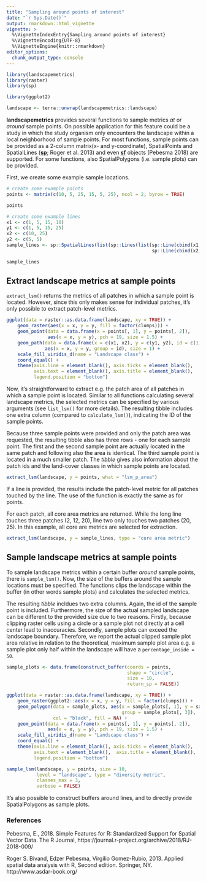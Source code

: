 ---
title: "Sampling around points of interest"
date: "`r Sys.Date()`"
output: rmarkdown::html_vignette
vignette: >
  %\VignetteIndexEntry{Sampling around points of interest}
  %\VignetteEncoding{UTF-8}
  %\VignetteEngine{knitr::rmarkdown}
editor_options: 
  chunk_output_type: console
---

```{r packages, message = FALSE}
library(landscapemetrics)
library(raster)
library(sp)

library(ggplot2)

landscape <- terra::unwrap(landscapemetrics::landscape)
```

**landscapemetrics** provides several functions to sample metrics *at* or *around* sample points. On possible application for this feature could be a study in which the study organism only encounters the landscape within a local neighborhood of sample points. For most functions, sample points can be provided as a 2-column matrix(x- and y-coordinate), SpatialPoints and SpatialLines ([**sp**](https://cran.r-project.org/web/packages/sp/index.html); Roger et al. 2013) and even [**sf**](https://cran.r-project.org/web/packages/sf/index.html) objects (Pebesma 2018) are supported. For some functions, also SpatialPolygons (i.e. sample plots) can be provided.

First, we create some example sample locations.

```{r, collapse = TRUE}
# create some example points
points <- matrix(c(10, 5, 25, 15, 5, 25), ncol = 2, byrow = TRUE)

points

# create some example lines
x1 <- c(1, 5, 15, 10)
y1 <- c(1, 5, 15, 25)
x2 <- c(10, 25)
y2 <- c(5, 5)
sample_lines <- sp::SpatialLines(list(sp::Lines(list(sp::Line(cbind(x1, y1)), 
                                                     sp::Line(cbind(x2, y2))), ID = "a")))

sample_lines
```

## Extract landscape metrics at sample points

`extract_lsm()` returns the metrics of all patches in which a sample point is located. However, since this only makes sense for individual patches, it's only possible to extract patch-level metrics.

```{r, echo = FALSE, fig.align = "center"}
ggplot(data = raster::as.data.frame(landscape, xy = TRUE)) + 
    geom_raster(aes(x = x, y = y, fill = factor(clumps))) + 
    geom_point(data = data.frame(x = points[, 1], y = points[, 2]), 
               aes(x = x, y = y), pch = 19, size = 1.5) + 
    geom_path(data = data.frame(x = c(x1, x2), y = c(y1, y2), id = c(1, 1, 1, 1, 2, 2)), 
              aes(x = x, y = y, group = id), size = 1) + 
    scale_fill_viridis_d(name = "Landscape class") + 
    coord_equal() + 
    theme(axis.line = element_blank(), axis.ticks = element_blank(), 
          axis.text = element_blank(), axis.title = element_blank(), 
          legend.position = "bottom")
```

Now, it's straightforward to extract e.g. the patch area of all patches in which a sample point is located. Similar to all functions calculating several landscape metrics, the selected metrics can be specified by various arguments (see `list_lsm()` for more details). The resulting tibble includes one extra column (compared to `calculate_lsm()`), indicating the ID of the sample points.

Because three sample points were provided and only the patch area was requested, the resulting tibble also has three rows - one for each sample point. The first and the second sample point are actually located in the same patch and following also the area is identical. The third sample point is located in a much smaller patch. The *tibble* gives also information about the patch ids and the land-cover classes in which sample points are located.

```{r, collapse = TRUE}
extract_lsm(landscape, y = points, what = "lsm_p_area")
```

If a line is provided, the results include the patch-level metric for all patches touched by the line. The use of the function is exactly the same as for points. 

For each patch, all core area metrics are returned. While the long line touches three patches (2, 12, 20), line two only touches two patches (20, 25). In this example, all core are metrics are selected for extraction.

```{r, collapse = TRUE}
extract_lsm(landscape, y = sample_lines, type = "core area metric")
```

## Sample landscape metrics at sample points

To sample landscape metrics within a certain buffer *around* sample points, there is `sample_lsm()`. Now, the size of the buffers around the sample locations must be specified. The functions clips the landscape within the buffer (in other words sample plots) and calculates the selected metrics. 

The resulting *tibble* incldues two extra columns. Again, the id of the sample point is included. Furthermore, the size of the actual sampled landscape can be different to the provided size due to two reasons. Firstly, because clipping raster cells using a circle or a sample plot not directly at a cell center lead to inaccuracies. Secondly, sample plots can exceed the landscape boundary. Therefore, we report the actual clipped sample plot area relative in relation to the theoretical, maximum sample plot area e.g. a sample plot only half within the landscape will have a `percentage_inside = 50`.

```{r, echo = FALSE, fig.align = "center"}
sample_plots <- data.frame(construct_buffer(coords = points, 
                                            shape = "circle", 
                                            size = 10, 
                                            return_sp = FALSE))

ggplot(data = raster::as.data.frame(landscape, xy = TRUE)) + 
    geom_raster(ggplot2::aes(x = x, y = y, fill = factor(clumps))) +
    geom_polygon(data = sample_plots, aes(x = sample_plots[, 1], y = sample_plots[, 2], 
                                          group = sample_plots[, 3]),
                 col = "black", fill = NA) +
    geom_point(data = data.frame(x = points[, 1], y = points[, 2]), 
               aes(x = x, y = y), pch = 19, size = 1.5) + 
    scale_fill_viridis_d(name = "Landscape class") + 
    coord_equal() + 
    theme(axis.line = element_blank(), axis.ticks = element_blank(),
          axis.text = element_blank(),  axis.title = element_blank(),
          legend.position = "bottom") 
```

```{r, collapse = TRUE}
sample_lsm(landscape, y = points, size = 10, 
           level = "landscape", type = "diversity metric", 
           classes_max = 3,
           verbose = FALSE)
```

It's also possible to construct buffers around lines, and to directly provide SpatialPolygons as sample plots.

### References

Pebesma, E., 2018. Simple Features for R: Standardized Support for Spatial Vector Data. The R Journal, https://journal.r-project.org/archive/2018/RJ-2018-009/

Roger S. Bivand, Edzer Pebesma, Virgilio Gomez-Rubio, 2013. Applied spatial data analysis with R, Second edition. Springer, NY. http://www.asdar-book.org/
